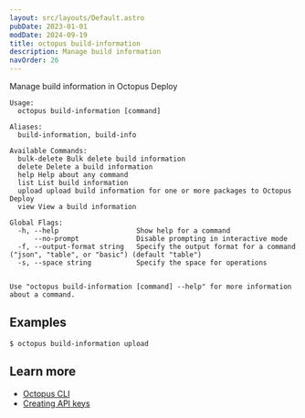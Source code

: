 ```yaml
---
layout: src/layouts/Default.astro
pubDate: 2023-01-01
modDate: 2024-09-19
title: octopus build-information
description: Manage build information
navOrder: 26
---
```


Manage build information in Octopus Deploy

```
Usage:
  octopus build-information [command]

Aliases:
  build-information, build-info

Available Commands:
  bulk-delete Bulk delete build information
  delete Delete a build information
  help Help about any command
  list List build information
  upload upload build information for one or more packages to Octopus Deploy
  view View a build information

Global Flags:
  -h, --help                   Show help for a command
      --no-prompt              Disable prompting in interactive mode
  -f, --output-format string   Specify the output format for a command ("json", "table", or "basic") (default "table")
  -s, --space string           Specify the space for operations


Use "octopus build-information [command] --help" for more information about a command.
```

## Examples

<SamplesInstance />

```
$ octopus build-information upload

```

## Learn more

- [Octopus CLI](/docs/octopus-rest-api/cli)
- [Creating API keys](/docs/octopus-rest-api/how-to-create-an-api-key)
